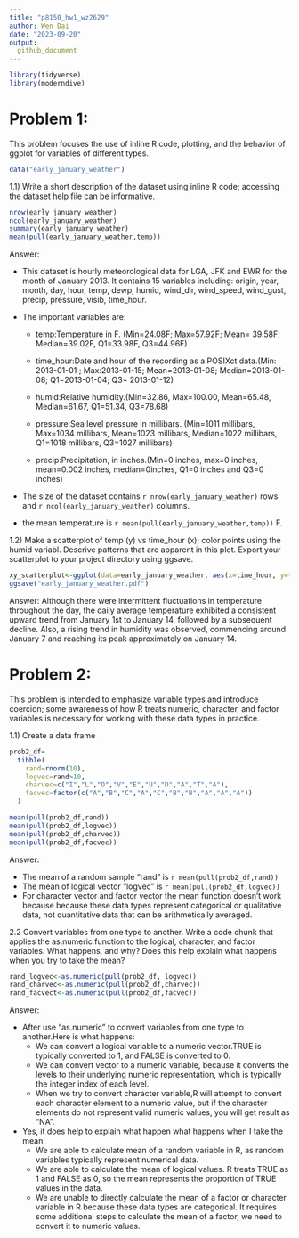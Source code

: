 ```yaml
---
title: "p8150_hw1_wz2629"
author: Wen Dai
date: "2023-09-20"
output: 
  github_document
---
```


```r
library(tidyverse)
library(moderndive)
```


# Problem 1:

This problem focuses the use of inline R code, plotting, and the behavior of ggplot for variables of different types. 

```r
data("early_january_weather")
```
1.1) Write a short description of the dataset using inline R code; accessing the dataset help file can be informative. 
```r
nrow(early_january_weather)
ncol(early_january_weather)
summary(early_january_weather)
mean(pull(early_january_weather,temp))
```
Answer:

* This dataset is hourly meteorological data for LGA, JFK and EWR for the month of January 2013. It contains 15 variables including: origin, year, month, day, hour, temp, dewp, humid, wind_dir, wind_speed, wind_gust, precip, pressure, visib, time_hour. 

* The important variables are:

  * temp:Temperature in F. (Min=24.08F; Max=57.92F; Mean= 39.58F; Median=39.02F, Q1=33.98F, Q3=44.96F)

  * time_hour:Date and hour of the recording as a POSIXct data.(Min: 2013-01-01 ; Max:2013-01-15; Mean=2013-01-08; Median=2013-01-08; Q1=2013-01-04; Q3= 2013-01-12)

  * humid:Relative humidity.(Min=32.86, Max=100.00, Mean=65.48, Median=61.67, Q1=51.34, Q3=78.68)

  * pressure:Sea level pressure in millibars. (Min=1011 millibars, Max=1034 millibars, Mean=1023 millibars, Median=1022 millibars, Q1=1018 millibars, Q3=1027 millibars)

  * precip:Precipitation, in inches.(Min=0 inches, max=0 inches, mean=0.002 inches, median=0inches, Q1=0 inches and Q3=0 inches)

* The size of the dataset contains `r nrow(early_january_weather)` rows and `r ncol(early_january_weather)` columns. 

* the mean temperature is `r mean(pull(early_january_weather,temp))` F. 


1.2) Make a scatterplot of temp (y) vs time_hour (x); color points using the humid variabl. Descrive patterns that are apparent in this plot. Export your scatterplot to your project directory using ggsave. 
```r
xy_scatterplot<-ggplot(data=early_january_weather, aes(x=time_hour, y=temp, color=humid))+geom_point()+labs(title="scatterplot of time_hour vs temp",x="time_hour",y="temp")
ggsave("early_january_weather.pdf")
```

Answer:
Although there were intermittent fluctuations in temperature throughout the day, the daily average temperature exhibited a consistent upward trend from January 1st to January 14, followed by a subsequent decline. Also, a rising trend in humidity was observed, commencing around January 7 and reaching its peak approximately on January 14.

# Problem 2:

This problem is intended to emphasize variable types and introduce coercion; some awareness of how R treats numeric, character, and factor variables is necessary for working with these data types in practice. 

1.1) Create a data frame
```r
prob2_df=
  tibble(
    rand=rnorm(10),
    logvec=rand>10,
    charvec=c("I","L","O","V","E","U","D","A","T","A"),
    facvec=factor(c("A","B","C","A","C","B","B","A","A","A"))
  )
```

```r
mean(pull(prob2_df,rand))
mean(pull(prob2_df,logvec))
mean(pull(prob2_df,charvec))
mean(pull(prob2_df,facvec))
```

Answer:

* The mean of a random sample "rand" is `r mean(pull(prob2_df,rand))`
* The mean of logical vector "logvec" is `r mean(pull(prob2_df,logvec))`
* For character vector and factor vector the mean function doesn't work because because these data types represent categorical or qualitative data, not quantitative data that can be arithmetically averaged.

2.2 Convert variables from one type to another. Write a code chunk that applies the as.numeric function to the logical, character, and factor variables. What happens, and why? Does this help explain what happens when you try to take the mean?

```r
rand_logvec<-as.numeric(pull(prob2_df, logvec))
rand_charvec<-as.numeric(pull(prob2_df,charvec))
rand_facvect<-as.numeric(pull(prob2_df,facvec))
```

Answer:

* After use "as.numeric" to convert variables from one type to another.Here is what happens:
  * We can convert a logical variable to a numeric vector.TRUE is typically converted to 1, and FALSE is converted to 0. 
  * We can convert vector to a numeric variable, because it converts the levels to their underlying numeric representation, which is typically the integer index of each level.
  * When we try to convert character variable,R will attempt to convert each character element to a numeric value, but if the character elements do not represent valid numeric values, you will get result as "NA".
  
* Yes, it does help to explain what happen what happens when I take the mean:
  * We are able to calculate mean of a random variable in R, as random variables  typically represent numerical data. 
  * We are able to calculate the mean of logical values. R treats TRUE as 1 and FALSE as 0, so the mean represents the proportion of TRUE values in the data. 
  * We are unable to directly calculate the mean of a factor or character variable in R because these data types are categorical. It requires some additional steps to calculate the mean of a factor, we need to convert it to numeric values. 




